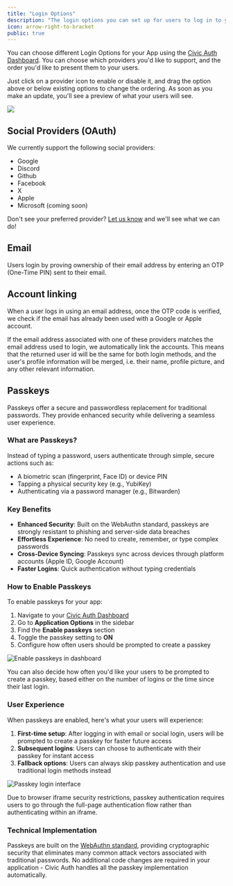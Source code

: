 ```yaml
---
title: "Login Options"
description: "The login options you can set up for users to log in to your app."
icon: arrow-right-to-bracket
public: true
---
```





You can choose different Login Options for your App using the [Civic Auth Dashboard](https://auth.civic.com/dashboard). You can choose which providers you'd like to support, and the order you'd like to present them to your users.

Just click on a provider icon to enable or disable it, and drag the option above or below existing options to change the ordering. As soon as you make an update, you'll see a preview of what your users will see.

<Frame>
    <img src="/images/login-options-dashboard-sso-email.png"/>
</Frame>

## Social Providers (OAuth)

We currently support the following social providers:
- Google
- Discord
- Github
- Facebook
- X
- Apple
- Microsoft (coming soon)

Don't see your preferred provider? [Let us know](https://join.slack.com/t/civic-developers/shared_invite/zt-37tv9fyo7-aDT43mUjOFQwdQFmfZLTRw) and we'll see what we can do!

## Email

Users login by proving ownership of their email address by entering an OTP (One-Time PIN) sent to their email.

## Account linking

When a user logs in using an email address, once the OTP code is verified, we check if the email has already been used with a Google or Apple account.

If the email address associated with one of these providers matches the email address used to login, we automatically link the accounts. This means that the returned user id will be the same for both login methods, and the user's profile information will be merged, i.e. their name, profile picture, and any other relevant information.

## Passkeys

Passkeys offer a secure and passwordless replacement for traditional passwords. They provide enhanced security while delivering a seamless user experience.

### What are Passkeys?

Instead of typing a password, users authenticate through simple, secure actions such as:
- A biometric scan (fingerprint, Face ID) or device PIN
- Tapping a physical security key (e.g., YubiKey) 
- Authenticating via a password manager (e.g., Bitwarden)

### Key Benefits

- **Enhanced Security**: Built on the WebAuthn standard, passkeys are strongly resistant to phishing and server-side data breaches
- **Effortless Experience**: No need to create, remember, or type complex passwords
- **Cross-Device Syncing**: Passkeys sync across devices through platform accounts (Apple ID, Google Account)
- **Faster Logins**: Quick authentication without typing credentials

### How to Enable Passkeys

To enable passkeys for your app:

1. Navigate to your [Civic Auth Dashboard](https://auth.civic.com/dashboard)
2. Go to **Application Options** in the sidebar
3. Find the **Enable passkeys** section
4. Toggle the passkey setting to **ON**
5. Configure how often users should be prompted to create a passkey

<Frame>
    <img src="/images/Passkey-options.png" alt="Enable passkeys in dashboard" title="Passkey configuration options in the Civic Auth Dashboard"/>
</Frame>

You can also decide how often you'd like your users to be prompted to create a passkey, based either on the number of logins or the time since their last login.

### User Experience

When passkeys are enabled, here's what your users will experience:

1. **First-time setup**: After logging in with email or social login, users will be prompted to create a passkey for faster future access
2. **Subsequent logins**: Users can choose to authenticate with their passkey for instant access
3. **Fallback options**: Users can always skip passkey authentication and use traditional login methods instead

<Frame>
    <img src="/images/Passkey.png" alt="Passkey login interface" title="User-facing passkey authentication prompt"/>
</Frame>

<Note>Due to browser iframe security restrictions, passkey authentication requires users to go through the full-page authentication flow rather than authenticating within an iframe.</Note>

### Technical Implementation

Passkeys are built on the [WebAuthn standard](https://www.w3.org/TR/webauthn/), providing cryptographic security that eliminates many common attack vectors associated with traditional passwords. No additional code changes are required in your application - Civic Auth handles all the passkey implementation automatically.
